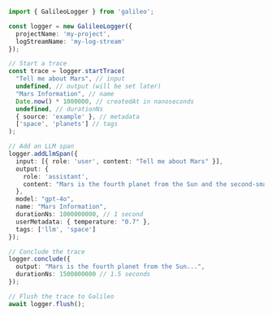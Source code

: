 ```typescript TypeScript
import { GalileoLogger } from 'galileo';

const logger = new GalileoLogger({
  projectName: 'my-project',
  logStreamName: 'my-log-stream'
});

// Start a trace
const trace = logger.startTrace(
  "Tell me about Mars", // input
  undefined, // output (will be set later)
  "Mars Information", // name
  Date.now() * 1000000, // createdAt in nanoseconds
  undefined, // durationNs
  { source: 'example' }, // metadata
  ['space', 'planets'] // tags
);

// Add an LLM span
logger.addLlmSpan({
  input: [{ role: 'user', content: "Tell me about Mars" }],
  output: { 
    role: 'assistant', 
    content: "Mars is the fourth planet from the Sun and the second-smallest planet in the Solar System..." 
  },
  model: "gpt-4o",
  name: "Mars Information",
  durationNs: 1000000000, // 1 second
  userMetadata: { temperature: "0.7" },
  tags: ['llm', 'space']
});

// Conclude the trace
logger.conclude({
  output: "Mars is the fourth planet from the Sun...",
  durationNs: 1500000000 // 1.5 seconds
});

// Flush the trace to Galileo
await logger.flush(); 
```